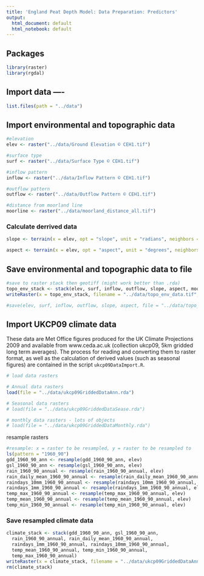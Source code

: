 ```yaml
---
title: 'England Peat Depth Model: Data Preparation: Predictors'
output:
  html_document: default
  html_notebook: default
---
```



## Packages 
```r
library(raster)
library(rgdal)
```


## Import data ----
```r
list.files(path = "../data")
```



## Import environmental and topographic data
```r
#elevation
elev <- raster("../data/Ground Elevation © CEH1.tif")

#surface type
surf <- raster("../data/Surface Type © CEH1.tif")

#inflow pattern
inflow <- raster("../data/Inflow Pattern © CEH1.tif")

#outflow pattern
outflow <- raster("../data/Outflow Pattern © CEH1.tif")

#distance from moorland line
moorline <- raster("../data/moorland_distance_all.tif")
```

### Calculate derrived data
 
```r
slope <- terrain(x = elev, opt = "slope", unit = "radians", neighbors = 8)

aspect <- terrain(x = elev, opt = "aspect", unit = "degrees", neighbors = 8)
```




## Save environmental and topographic data to file
```r
#save to raster stack then geotiff (might work better than .rda)
topo_env_stack <- stack(elev, surf, inflow, outflow, slope, aspect, moorline)
writeRaster(x = topo_env_stack, filename = "../data/topo_env_data.tif", overwrite = TRUE)

#save(elev, surf, inflow, outflow, slope, aspect, file = "../data/topo_env_data.rda")
```

## Import UKCP09 climate data

These data are Met Office figures produced for the UK Climate Projections 2009 and available from www.ceda.ac.uk (collection ukcp09, 5km gridded long term averages).  The process for reading and converting them to raster format, as well as the calculation of derived values (such as seasonal figures) are contained in the script `ukcp09DataImport.R`.  

```r
# load data rasters

# Annual data rasters
load(file = "../data/ukcp09GriddedDataAnn.rda")

# Seasonal data rasters
# load(file = "../data/ukcp09GriddedDataSease.rda")

# monthly data rasters - lots of objects
# load(file = "../data/ukcp09GriddedDataMonthly.rda")
```

resample rasters
```r
#resample: x = raster to be resampled, y = raster to be resampled to
ls(pattern = "1960_90")
gdd_1960_90_ann <- resample(gdd_1960_90_ann, elev)
gsl_1960_90_ann <- resample(gsl_1960_90_ann, elev)
rain_1960_90_annual <- resample(rain_1960_90_annual, elev)
rain_daily_mean_1960_90_annual <- resample(rain_daily_mean_1960_90_annual, elev)
raindays_10mm_1960_90_annual <- resample(raindays_10mm_1960_90_annual, elev)
raindays_1mm_1960_90_annual <- resample(raindays_1mm_1960_90_annual, elev)
temp_max_1960_90_annual <- resample(temp_max_1960_90_annual, elev)
temp_mean_1960_90_annual <- resample(temp_mean_1960_90_annual, elev)
temp_min_1960_90_annual <- resample(temp_min_1960_90_annual, elev)
```

### Save resampled climate data
```r
climate_stack <- stack(gdd_1960_90_ann, gsl_1960_90_ann,
  rain_1960_90_annual, rain_daily_mean_1960_90_annual,
  raindays_1mm_1960_90_annual, raindays_10mm_1960_90_annual,
  temp_mean_1960_90_annual, temp_min_1960_90_annual, 
  temp_max_1960_90_annual)
writeRaster(x = climate_stack, filename = "../data/ukcp09GriddedDataAnnPrepd.tif")
rm(climate_stack)
```



